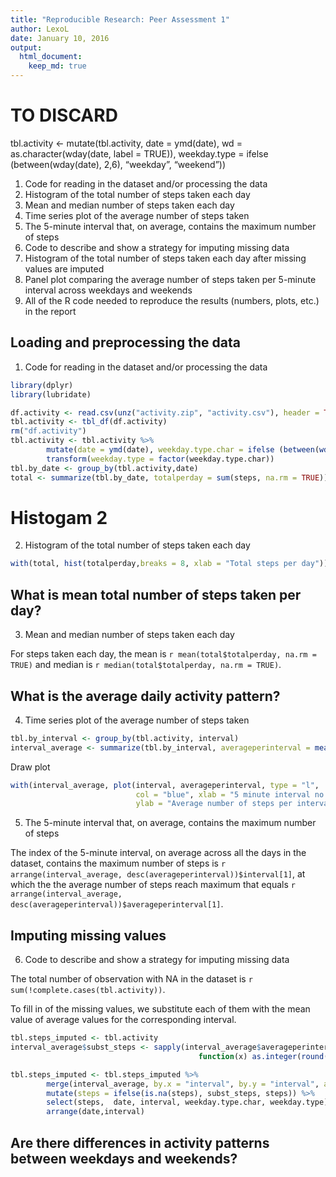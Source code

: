 ```yaml
---
title: "Reproducible Research: Peer Assessment 1"
author: LexoL
date: January 10, 2016
output: 
  html_document:
    keep_md: true
---
```


# TO DISCARD
tbl.activity <- mutate(tbl.activity, date = ymd(date), wd = as.character(wday(date, label = TRUE)), weekday.type = ifelse (between(wday(date), 2,6), "weekday", "weekend"))

1. Code for reading in the dataset and/or processing the data
2. Histogram of the total number of steps taken each day
3. Mean and median number of steps taken each day
4. Time series plot of the average number of steps taken
5. The 5-minute interval that, on average, contains the maximum number of steps
6. Code to describe and show a strategy for imputing missing data
7. Histogram of the total number of steps taken each day after missing values are imputed
8. Panel plot comparing the average number of steps taken per 5-minute interval across weekdays and weekends
9. All of the R code needed to reproduce the results (numbers, plots, etc.) in the report
 
## Loading and preprocessing the data

1. Code for reading in the dataset and/or processing the data

```r
library(dplyr)
library(lubridate)

df.activity <- read.csv(unz("activity.zip", "activity.csv"), header = TRUE, stringsAsFactors = FALSE)
tbl.activity <- tbl_df(df.activity)
rm("df.activity")
tbl.activity <- tbl.activity %>%
        mutate(date = ymd(date), weekday.type.char = ifelse (between(wday(date), 2,6), "weekday", "weekend")) %>%
        transform(weekday.type = factor(weekday.type.char))
tbl.by_date <- group_by(tbl.activity,date)
total <- summarize(tbl.by_date, totalperday = sum(steps, na.rm = TRUE))
```

# Histogam 2
2. Histogram of the total number of steps taken each day

```r
with(total, hist(totalperday,breaks = 8, xlab = "Total steps per day"))

```

## What is mean total number of steps taken per day?
3. Mean and median number of steps taken each day

For steps taken each day, the mean is `r mean(total$totalperday, na.rm = TRUE)`
and median is `r median(total$totalperday, na.rm = TRUE)`. 




## What is the average daily activity pattern?
4. Time series plot of the average number of steps taken

```r
tbl.by_interval <- group_by(tbl.activity, interval)
interval_average <- summarize(tbl.by_interval, averageperinterval = mean(steps, na.rm = TRUE))
```

Draw plot

```r
with(interval_average, plot(interval, averageperinterval, type = "l", 
                            col = "blue", xlab = "5 minute interval no.", 
                            ylab = "Average number of steps per interval"))

```

5. The 5-minute interval that, on average, contains the maximum number of steps

The index of the 5-minute interval, on average across all the days in the dataset, contains the maximum number of steps is `r arrange(interval_average, desc(averageperinterval))$interval[1]`, at which the the average number of steps reach maximum that equals `r arrange(interval_average, desc(averageperinterval))$averageperinterval[1]`. 


## Imputing missing values
6. Code to describe and show a strategy for imputing missing data

The total number of observation with NA in the dataset is `r sum(!complete.cases(tbl.activity))`.

To fill in of the missing values, we substitute each of them with the mean value of average values for the corresponding interval. 
```r
tbl.steps_imputed <- tbl.activity
interval_average$subst_steps <- sapply(interval_average$averageperinterval,  
                                          function(x) as.integer(round(x,0)))

tbl.steps_imputed <- tbl.steps_imputed %>%
        merge(interval_average, by.x = "interval", by.y = "interval", all.x = TRUE) %>%
        mutate(steps = ifelse(is.na(steps), subst_steps, steps)) %>%
        select(steps,  date, interval, weekday.type.char, weekday.type) %>%
        arrange(date,interval)
```

## Are there differences in activity patterns between weekdays and weekends?
